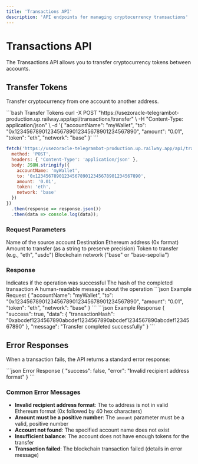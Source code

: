 ```yaml
---
title: 'Transactions API'
description: 'API endpoints for managing cryptocurrency transactions'
---
```


# Transactions API

The Transactions API allows you to transfer cryptocurrency tokens between accounts.

## Transfer Tokens

Transfer cryptocurrency from one account to another address.

<CodeGroup>
```bash Transfer Tokens
curl -X POST "https://usezoracle-telegrambot-production.up.railway.app/api/transactions/transfer" \
  -H "Content-Type: application/json" \
  -d '{
    "accountName": "myWallet",
    "to": "0x1234567890123456789012345678901234567890",
    "amount": "0.01",
    "token": "eth",
    "network": "base"
  }'
```

```javascript JavaScript
fetch('https://usezoracle-telegrambot-production.up.railway.app/api/transactions/transfer', {
  method: 'POST',
  headers: { 'Content-Type': 'application/json' },
  body: JSON.stringify({
    accountName: 'myWallet',
    to: '0x1234567890123456789012345678901234567890',
    amount: '0.01',
    token: 'eth',
    network: 'base'
  })
})
  .then(response => response.json())
  .then(data => console.log(data));
```
</CodeGroup>

### Request Parameters

<ParamField body="accountName" type="string" required>
  Name of the source account
</ParamField>

<ParamField body="to" type="string" required>
  Destination Ethereum address (0x format)
</ParamField>

<ParamField body="amount" type="string" required>
  Amount to transfer (as a string to preserve precision)
</ParamField>

<ParamField body="token" type="string" required>
  Token to transfer (e.g., "eth", "usdc")
</ParamField>

<ParamField body="network" type="string" default="base">
  Blockchain network ("base" or "base-sepolia")
</ParamField>

### Response

<ResponseField name="success" type="boolean">
  Indicates if the operation was successful
</ResponseField>

<ResponseField name="data" type="object">
  <Expandable title="Data object">
    <ResponseField name="transactionHash" type="string">
      The hash of the completed transaction
    </ResponseField>
  </Expandable>
</ResponseField>

<ResponseField name="message" type="string">
  A human-readable message about the operation
</ResponseField>

<RequestExample>
```json Example Request
{
  "accountName": "myWallet",
  "to": "0x1234567890123456789012345678901234567890",
  "amount": "0.01",
  "token": "eth",
  "network": "base"
}
```
</RequestExample>

<ResponseExample>
```json Example Response
{
  "success": true,
  "data": {
    "transactionHash": "0xabcdef1234567890abcdef1234567890abcdef1234567890abcdef1234567890"
  },
  "message": "Transfer completed successfully"
}
```
</ResponseExample>

## Error Responses

When a transaction fails, the API returns a standard error response:

<ResponseExample>
```json Error Response
{
  "success": false,
  "error": "Invalid recipient address format"
}
```
</ResponseExample>

### Common Error Messages

- **Invalid recipient address format**: The `to` address is not in valid Ethereum format (0x followed by 40 hex characters)
- **Amount must be a positive number**: The `amount` parameter must be a valid, positive number
- **Account not found**: The specified account name does not exist
- **Insufficient balance**: The account does not have enough tokens for the transfer
- **Transaction failed**: The blockchain transaction failed (details in error message)